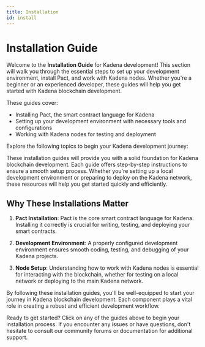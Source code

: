 ```yaml
---
title: Installation
id: install
---
```



<head>
  <title>Installation Guide</title>
  <meta name="description" content="Learn how to install Pact, set up your development environment, and work with Kadena nodes for blockchain development." />
</head>

# Installation Guide

Welcome to the **Installation Guide** for Kadena development! This section will walk you through the essential steps to set up
your development environment, install Pact, and work with Kadena nodes. Whether you're a beginner or an experienced developer,
these guides will help you get started with Kadena blockchain development.

These guides cover:

- Installing Pact, the smart contract language for Kadena
- Setting up your development environment with necessary tools and configurations
- Working with Kadena nodes for testing and deployment

Explore the following topics to begin your Kadena development journey:

<CustomDocCardList className="doccards-list" />

These installation guides will provide you with a solid foundation for Kadena blockchain development. Each guide offers
step-by-step instructions to ensure a smooth setup process. Whether you're setting up a local development environment or
preparing to deploy on the Kadena network, these resources will help you get started quickly and efficiently.

## Why These Installations Matter

1. **Pact Installation**: Pact is the core smart contract language for Kadena. Installing it correctly is crucial for
writing, testing, and deploying your smart contracts.

2. **Development Environment**: A properly configured development environment ensures smooth coding, testing, and
debugging of your Kadena projects.

3. **Node Setup**: Understanding how to work with Kadena nodes is essential for interacting with the blockchain, whether
for testing on a local network or deploying to the main Kadena network.

By following these installation guides, you'll be well-equipped to start your journey in Kadena blockchain development.
Each component plays a vital role in creating a robust and efficient development workflow.

Ready to get started? Click on any of the guides above to begin your installation process. If you encounter any issues or
have questions, don't hesitate to consult our community forums or documentation for additional support.

